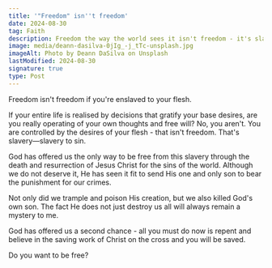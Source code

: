 ```yaml
---
title: '"Freedom" isn''t freedom'
date: 2024-08-30
tag: Faith
description: Freedom the way the world sees it isn't freedom - it's slavery.
image: media/deann-dasilva-0jIg_-j_tTc-unsplash.jpg
imageAlt: Photo by Deann DaSilva on Unsplash
lastModified: 2024-08-30
signature: true
type: Post
---
```


Freedom isn't freedom if you're enslaved to your flesh.

If your entire life is realised by decisions that gratify your base desires, are you really operating of your own thoughts and free will? No, you aren't. You are controlled by the desires of your flesh - that isn't freedom. That's slavery—slavery to sin.

God has offered us the only way to be free from this slavery through the death and resurrection of Jesus Christ for the sins of the world. Although we do not deserve it, He has seen it fit to send His one and only son to bear the punishment for our crimes.

Not only did we trample and poison His creation, but we also killed God's own son. The fact He does not just destroy us all will always remain a mystery to me.

God has offered us a second chance - all you must do now is repent and believe in the saving work of Christ on the cross and you will be saved.

Do you want to be free?
